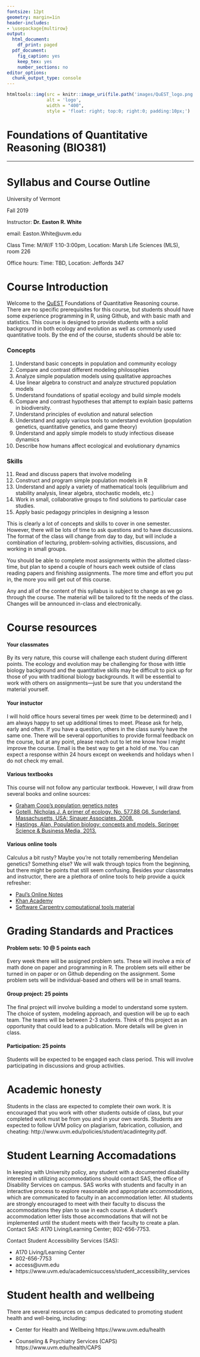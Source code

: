 ```yaml
---
fontsize: 12pt
geometry: margin=1in
header-includes: 
- \usepackage{multirow} 
output:
  html_document:
    df_print: paged
  pdf_document:
    fig_caption: yes
    keep_tex: yes
    number_sections: no
editor_options: 
  chunk_output_type: console
---
```





```r
htmltools::img(src = knitr::image_uri(file.path('images/QuEST_logo.png')), 
               alt = 'logo',
               width = "400",
               style = 'float: right; top:0; right:0; padding:10px;')
```



# Foundations of Quantitative Reasoning (BIO381)

-------

# Syllabus and Course Outline

University of Vermont

Fall 2019

Instructor: __Dr. Easton R. White__

email: Easton.White@uvm.edu

Class Time: M/W/F 1:10-3:00pm, Location: Marsh Life Sciences (MLS), room 226

Office hours: Time: TBD, Location: Jeffords 347
 


# Course Introduction

Welcome to the [QuEST](https://www.uvm.edu/quest) Foundations of Quantitative Reasoning course. There are no specific prerequisites for this course, but students should have some experience programming in R, using Github, and with basic math and statistics. This course is designed to provide students with a solid background in both ecology and evolution as well as commonly used quantitative tools. By the end of the course, students should be able to:

### Concepts 
1. Understand basic concepts in population and community ecology
2. Compare and contrast different modeling philosophies
3. Analyze simple population models using qualitative approaches
4. Use linear algebra to construct and analyze structured population models
5. Understand foundations of spatial ecology and build simple models
6. Compare and contrast hypotheses that attempt to explain basic patterns in biodiversity.
7. Understand principles of evolution and natural selection
8. Understand and apply various tools to understand evolution (population genetics, quantitative genetics, and game theory)
9. Understand and apply simple models to study infectious disease dynamics 
10. Describe how humans affect ecological and evolutionary dynamics


### Skills

11. Read and discuss papers that involve modeling
12. Construct and program simple population models in R
13. Understand and apply a variety of mathematical tools (equilibrium and stability analysis, linear algebra, stochastic models, etc.)
14. Work in small, collaborative groups to find solutions to particular case studies.
15. Apply basic pedagogy principles in designing a lesson


This is clearly a lot of concepts and skills to cover in one semester. However, there will be lots of time to ask questions and to have discussions. The format of the class will change from day to day, but will include a combination of lecturing, problem-solving activities, discussions, and working in small groups. 

You should be able to complete most assignments within the allotted class-time, but plan to spend a couple of hours each week outside of class reading papers and finishing assignments. The more time and effort you put in, the more you will get out of this course. 

Any and all of the content of this syllabus is subject to change as we go through the course. The material will be tailored to fit the needs of the class. Changes will be announced in-class and electronically. 
 

# Course resources

#### Your classmates

By its very nature, this course will challenge each student during different points. The ecology and evolution may be challenging for those with little biology background and the quantitative skills may be difficult to pick up for those of you with traditional biology backgrounds. It will be essential to work with others on assignments---just be sure that you understand the material yourself.

#### Your instuctor

I will hold office hours several times per week (time to be determined) and I am always happy to set up additional times to meet. Please ask for help, early and often. If you have a question, others in the class surely have the same one. There will be several opportunities to provide formal feedback on the course, but at any point, please reach out to let me know how I might improve the course. Email is the best way to get a hold of me. You can expect a response within 24 hours except on weekends and holidays when I do not check my email.

 

#### Various textbooks

This course will not follow any particular textbook. However, I will draw from several books and online sources:

* [Graham Coop's population genetics notes](https://github.com/cooplab/popgen-notes)
* [Gotelli, Nicholas J. A primer of ecology. No. 577.88 G6. Sunderland, Massachusetts, USA: Sinauer Associates, 2008.
](https://www.amazon.com/Primer-Ecology-Fourth-Nicholas-Gotelli/dp/0878933182/ref=pd_bbs_sr_1?ie=UTF8&s=books&qid=1231604546&sr=8-1)
* [Hastings, Alan, Population biology: concepts and models. Springer Science & Business Media, 2013.](https://www.amazon.com/Population-Biology-Concepts-Alan-Hastings/dp/0387948538)
     
#### Various online tools

Calculus a bit rusty? Maybe you're not totally remembering Mendelian genetics? Something else? We will walk through topics from the beginning, but there might be points that still seem confusing. Besides your classmates and instructor, there are a plethora of online tools to help provide a quick refresher: 

* [Paul's Online Notes](http://tutorial.math.lamar.edu/)
* [Khan Academy](https://www.khanacademy.org/)
* [Software Carpentry computational tools material](https://software-carpentry.org/lessons/)
  


# Grading Standards and Practices

#### Problem sets: 10 @ 5 points each

Every week there will be assigned problem sets. These will involve a mix of math done on paper and programming in R. The problem sets will either be turned in on paper or on Github depending on the assignment. Some problem sets will be individual-based and others will be in small teams.

#### Group project: 25 points 

The final project will involve building a model to understand some system. The choice of system, modeling approach, and question will be up to each team. The teams will be between 2-3 students. Think of this project as an opportunity that could lead to a publication. More details will be given in class.


#### Participation: 25 points

Students will be expected to be engaged each class period. This will involve participating in discussions and group activities.






# Academic honesty

Students in the class are expected to complete their own work. It is encouraged that you work with other students outside of class, but your completed work must be from you and in your own words. Students are expected to follow UVM policy on plagiarism, fabrication, collusion, and cheating: http://www.uvm.edu/policies/student/acadintegrity.pdf.







# Student Learning Accomadations

In keeping with University policy, any student with a documented disability interested in utilizing accommodations should contact SAS, the office of Disability Services on campus. SAS works with students and faculty in an interactive process to explore reasonable and appropriate accommodations, which are communicated to faculty in an accommodation letter. All students are strongly encouraged to meet with their faculty to discuss the accommodations they plan to use in each course. A student's accommodation letter lists those accommodations that will not be implemented until the student meets with their faculty to create a plan. Contact SAS: A170 Living/Learning Center; 802-656-7753.

Contact Student Accessibility Services (SAS):

* A170 Living/Learning Center
* 802-656-7753
* access@uvm.edu
* https://www.uvm.edu/academicsuccess/student_accessibility_services









# Student health and wellbeing

There are several resources on campus dedicated to promoting student health and well-being, including:

* Center for Health and Wellbeing https://www.uvm.edu/health

* Counseling & Psychiatry Services (CAPS) https://www.uvm.edu/health/CAPS


<!--
# Code of Civility

All students are expected to adhere... 


## Sexual harassment

Sexual harassment includes any unwelcome verbal or physical conduct of sexual nature 
-->


